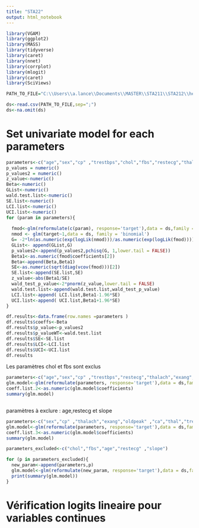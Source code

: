 ```yaml
---
title: "STA22"
output: html_notebook
---
```


```r
library(VGAM)
library(ggplot2)
library(MASS)
library(tidyverse)
library(caret)
library(nnet)
library(corrplot)
library(mlogit)
library(caret)
library(SciViews)
```

```r
PATH_TO_FILE="C:\\Users\\a.lance\\Documents\\MASTER\\STA211\\STA212\\hearth_disease.csv"
```

```r
ds<-read.csv(PATH_TO_FILE,sep=";")
ds<-na.omit(ds)
```

# Set univariate model for each parameters
```r
parameters<-c("age","sex","cp" ,"trestbps","chol","fbs","restecg","thalach","exang","oldpeak","slope" ,"ca","thal")
p_values = numeric()
p_values2 = numeric()
z_value<-numeric()
Beta<-numeric()
GList<-numeric()
wald.test.list<-numeric()
SE.list<-numeric()
LCI.list<-numeric()
UCI.list<-numeric()
for (param in parameters){
  
  fmod<-glm(reformulate(c(param), response='target'),data = ds,family = "binomial")
  nmod <- glm(target~1,data = ds, family = 'binomial')
  G= -2*ln(as.numeric(exp(logLik(nmod)))/as.numeric(exp(logLik(fmod))))
  GList<- append(GList,G)
  p_values2<-append(p_values2,pchisq(G, 1,lower.tail = FALSE))
  Beta1<-as.numeric(fmod$coefficients[2])
  Beta<-append(Beta,Beta1)
  SE<-as.numeric(sqrt(diag(vcov(fmod)))[2])
  SE.list<-append(SE.list,SE)
  z_value<-abs(Beta1/SE)
  wald_test_p_value<-2*pnorm(z_value,lower.tail = FALSE)
  wald.test.list<-append(wald.test.list,wald_test_p_value)
  LCI.list<-append( LCI.list,Beta1-1.96*SE)
  UCI.list<-append( UCI.list,Beta1+1.96*SE)
}

```

```r
df.results<-data.frame(row.names =parameters )
df.results$coeffs<-Beta
df.results$p_value<-p_values2
df.results$p_valueWT<-wald.test.list
df.results$SE<-SE.list
df.results$LCI<-LCI.list
df.results$UCI<-UCI.list
df.results
```

Les paramètres chol et fbs sont exclus

```r
parameters<-c("age","sex","cp" ,"trestbps","restecg","thalach","exang","oldpeak","slope" ,"ca","thal")
glm.model<-glm(reformulate(parameters, response='target'),data = ds,family = "binomial")
coeff.list.2<-as.numeric(glm.model$coefficients)
summary(glm.model)
```

```r

```

paramètres à exclure : age,restecg et slope 

```r
parameters<-c("sex","cp" ,"thalach","exang","oldpeak" ,"ca","thal","trestbps")
glm.model<-glm(reformulate(parameters, response='target'),data = ds,family = "binomial")
coeff.list.3<-as.numeric(glm.model$coefficients)
summary(glm.model)
```
```r
parameters_excluded<-c("chol","fbs","age","restecg" ,"slope")

for (p in parameters_excluded){
  new_param<-append(parameters,p)
  glm.model<-glm(reformulate(new_param, response='target'),data = ds,family = "binomial")
  print(summary(glm.model))
}
```

# Vérification logits lineaire pour variables continues

```r

```



